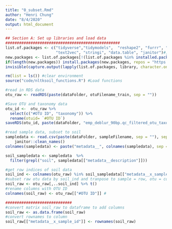 ```yaml
---
title: "0_subset.Rmd"
author: "Henri Chung"
date: "8/4/2020"
output: html_document
---
```


```r
## Section A: Set up libraries and load data
##################################################
list.of.packages <- c("tidyverse","tidymodels",  "reshape2", "furrr", "future", "doParallel", 
                      "text2vec", "stringi", "data.table", "janitor")#, "Rcpp", "profvis","Matrix", "themis", "stringi", "data.table", "tictoc")
new.packages <- list.of.packages[!(list.of.packages %in% installed.packages()[,"Package"])]
if(length(new.packages)) install.packages(new.packages, repos = "https://cloud.r-project.org")
invisible(capture.output(lapply(list.of.packages, library, character.only = TRUE, warn.conflicts = FALSE, quietly = T)))

rm(list = ls()) #clear environment
source("code/nltksoil_functions.R") #Load functions
```



```r
#read in RDS data
otu_raw <- readRDS(paste(dataFolder, otuFilename_train, sep = ""))

#Save OTU and taxonomy data
otu_id <-  otu_raw %>%
  select(c("#OTU ID", "taxonomy")) %>%
  rename(otuid= `#OTU ID`)
saveRDS(otu_id, paste(dataFolder, "emp_deblur_90bp.qc_filtered_otu_taxonomy_list.RDS", sep = "/")) 

#read sample data, subset to soil
sampledata <- read.csv(paste(dataFolder, sampleFilename, sep = ""), sep = "\t") %>%
	janitor::clean_names()
colnames(sampledata) <- paste("metadata__", colnames(sampledata), sep = "")
```



```r
soil_sampledata <- sampledata  %>% 
  filter(grepl("soil", sampledata[["metadata__description"]]))

#get row indices of soil data
soil_ind <- colnames(otu_raw) %in% soil_sampledata[["metadata__x_sample_id"]]
#subset raw otu data by soil_ind and tranpose to sample = row, otu = columns
soil_raw <- otu_raw[,..soil_ind] %>% t()
#rename columns with OTU ID
colnames(soil_raw) <- otu_raw[["#OTU ID"]] #

#############################
#convert matrix soil_raw to dataframe to add columns
soil_raw <- as.data.frame(soil_raw)
#convert rownames to column
soil_raw[["metadata__x_sample_id"]] <- rownames(soil_raw)
```

```r

```


